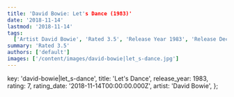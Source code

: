 ```yaml
---
title: 'David Bowie: Let's Dance (1983)'
date: '2018-11-14'
lastmod: '2018-11-14'
tags:
  ['Artist David Bowie', 'Rated 3.5', 'Release Year 1983', 'Release Decade 1980']
summary: 'Rated 3.5'
authors: ['default']
images: ['/content/images/david-bowie|let_s-dance.jpg']
---
```


  key: 'david-bowie|let_s-dance',
  title: 'Let's Dance',
  release_year: 1983,
  rating: 7,
  rating_date: '2018-11-14T00:00:00.000Z',
  artist: 'David Bowie',
};

<MusicRating data={data} />
